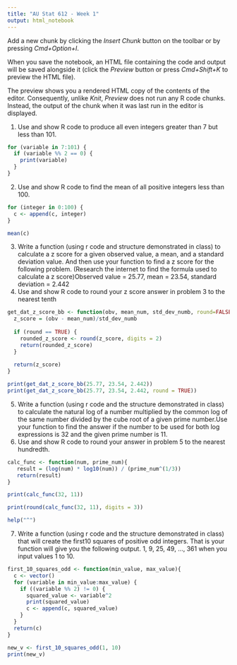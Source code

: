 ```yaml
---
title: "AU Stat 612 - Week 1"
output: html_notebook
---
```

Add a new chunk by clicking the *Insert Chunk* button on the toolbar or by pressing *Cmd+Option+I*.

When you save the notebook, an HTML file containing the code and output will be saved alongside it (click the *Preview* button or press *Cmd+Shift+K* to preview the HTML file). 

The preview shows you a rendered HTML copy of the contents of the editor. Consequently, unlike *Knit*, *Preview* does not run any R code chunks. Instead, the output of the chunk when it was last run in the editor is displayed.

1)  Use and show R code to produce all even integers greater than 7 but less than 101.
```r
for (variable in 7:101) {
  if (variable %% 2 == 0) {
    print(variable)
  }
}
```
2)  Use and show R code to find the mean of all positive integers less than 100.
```r
for (integer in 0:100) {
  c <- append(c, integer)
}

mean(c)
```
3) Write a function (using r code and structure demonstrated in class) to calculate a z score for a given observed value, a mean, and a standard deviation value. And then use your function to find a z score for the following problem. (Research the internet to find the formula used to calculate a z score)Observed value = 25.77,  mean =  23.54,  standard deviation = 2.442
4)  Use and show R code to round your z score answer in problem 3 to the nearest tenth
```r
get_dat_z_score_bb <- function(obv, mean_num, std_dev_numb, round=FALSE){
  z_score = (obv - mean_num)/std_dev_numb
  
  if (round == TRUE) {
    rounded_z_score <- round(z_score, digits = 2)
    return(rounded_z_score)
  }
  
  return(z_score)
}

print(get_dat_z_score_bb(25.77, 23.54, 2.442))
print(get_dat_z_score_bb(25.77, 23.54, 2.442, round = TRUE))
```

5)  Write a function (using r code and the structure demonstrated in class) to calculate the natural log of a number multiplied by the common log of the same number divided by the cube root of a given prime number.Use your function to find the answer if the number to be used for both log expressions is 32 and the given prime number is 11.
6)  Use and show R code to round your answer in problem 5 to the nearest hundredth.
```r
calc_func <- function(num, prime_num){
   result = (log(num) * log10(num)) / (prime_num^(1/3))
   return(result)
}

print(calc_func(32, 11))

print(round(calc_func(32, 11), digits = 3))
```
```r
help("^")
```
7)  Write a function (using r code and the structure demonstrated in class) that will create the first10 squares of positive odd integers.  That is your function will give you the following output.   1, 9, 25, 49, ..., 361 when you input values 1 to 10.
```r
first_10_squares_odd <- function(min_value, max_value){
  c <- vector()
  for (variable in min_value:max_value) {
    if ((variable %% 2) != 0) {
      squared_value <- variable^2
      print(squared_value)
      c <- append(c, squared_value)
    }
  }
  return(c)
}

new_v <- first_10_squares_odd(1, 10)
print(new_v)
```

